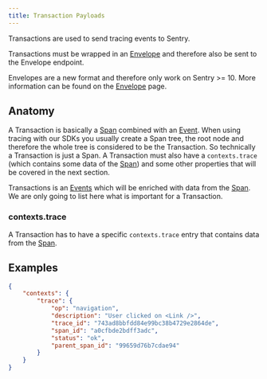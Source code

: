 ```yaml
---
title: Transaction Payloads
---
```


Transactions are used to send tracing events to Sentry.

Transactions must be wrapped in an [Envelope](/sdk/envelopes/) and therefore also be sent to the Envelope endpoint.

<Alert title="Note on backwards compatibility" level="info">

Envelopes are a new format and therefore only work on Sentry >= 10. More information can be found on the [Envelope](/sdk/envelopes/) page.
</Alert>

## Anatomy

A Transaction is basically a [Span](/sdk/event-payloads/span) combined with an [Event](/sdk/event-payloads/). When using 
tracing with our SDKs you usually create a Span tree, the root node and therefore the whole tree is considered to be the Transaction.
So technically a Transaction is just a Span. A Transaction must also have a `contexts.trace` (which contains some data of the [Span](/sdk/event-payloads/span)) and some other
properties that will be covered in the next section.

Transactions is an [Events](/sdk/event-payloads/) which will be enriched with data from the [Span](/sdk/event-payloads/span).
We are only going to list here what is important for a Transaction.




### contexts.trace

A Transaction has to have a specific `contexts.trace` entry that contains data from the [Span](/sdk/event-payloads/span).






## Examples

```json
{
    "contexts": {
        "trace": {
            "op": "navigation",
            "description": "User clicked on <Link />",
            "trace_id": "743ad8bbfdd84e99bc38b4729e2864de",
            "span_id": "a0cfbde2bdff3adc",
            "status": "ok",
            "parent_span_id": "99659d76b7cdae94"
        }
    }
}
```

